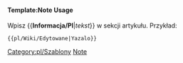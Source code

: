 <noinclude></noinclude>{{en/Ambox| type  = notice
| image = pl/Wiki/Accessories-text-editor.png
| text  = <strong>W trakcie edycji</strong><br/>Ten artykuł jest aktualnie edytowany przez użytkownika: <b>{{{1|}}}</b>.
}}<noinclude>

====Template:Note Usage====
Wpisz <nowiki>{{</nowiki>'''Informacja/Pl'''|'' tekst ''<nowiki>}}</nowiki> w sekcji artykułu. Przykład:
<pre>{{pl/Wiki/Edytowane|Yazalo}}</pre>

{{pl/Wiki/Edytowane|Yazalo}}

[[Category:pl/Szablony]][[Category:en/Message boxes|Note]]</noinclude>